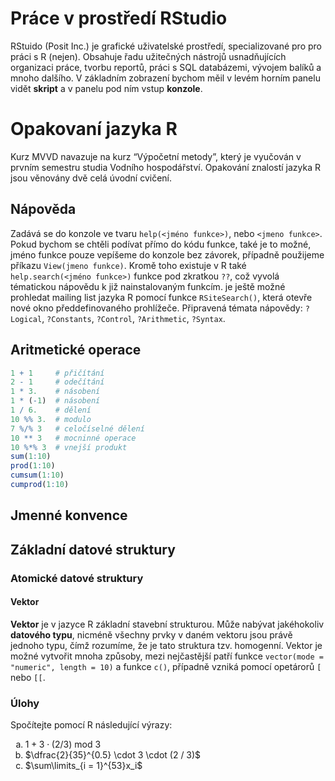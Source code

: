 # Práce v prostředí RStudio

RStuido (Posit Inc.) je grafické uživatelské prostředí, specializované pro pro práci s R (nejen). Obsahuje řadu užitečných nástrojů usnadňujících organizaci práce, tvorbu reportů, práci s SQL databázemi, vývojem balíků a mnoho dalšího. V základním zobrazení bychom měil v levém horním panelu vidět **skript** a v panelu pod ním vstup **konzole**.

# Opakovaní jazyka R

Kurz MVVD navazuje na kurz "Výpočetní metody", který je vyučován v prvním semestru studia Vodního hospodářství. Opakování znalostí jazyka R jsou věnovány dvě celá úvodní cvičení.

## Nápověda

Zadává se do konzole ve tvaru `help(<jméno funkce>)`, nebo `<jmeno funkce>`. Pokud bychom se chtěli podívat přímo do kódu funkce, také je to možné, jméno funkce pouze vepíšeme do konzole bez závorek, případně použijeme příkazu `View(jmeno funkce)`. Kromě toho existuje v R také `help.search(<jméno funkce>)` funkce pod zkratkou `??`, což vyvolá tématickou nápovědu k již nainstalovaným funkcím. 
je ještě možné prohledat mailing list jazyka R pomocí funkce `RSiteSearch()`, která otevře nové okno předdefinovaného prohlížeče. Připravená témata nápovědy: `?Logical`, `?Constants`, `?Control`, `?Arithmetic`, `?Syntax`.

## Aritmetické operace

```r
1 + 1     # přičítání
2 - 1     # odečítání
1 * 3.    # násobení
1 * (-1)  # násobení
1 / 6.    # dělení
10 %% 3.  # modulo
7 %/% 3   # celočíselné dělení
10 ** 3   # mocninné operace
10 %*% 3  # vnejší produkt 
sum(1:10)
prod(1:10)
cumsum(1:10)
cumprod(1:10)
```

## Jmenné konvence


## Základní datové struktury

### Atomické datové struktury

#### Vektor

**Vektor** je v jazyce R základní stavební strukturou. Může nabývat jakéhokoliv **datového typu**, nicméně všechny prvky v daném vektoru jsou právě jednoho typu, čímž rozumíme, že je tato struktura tzv. homogenní. Vektor je možné vytvořit mnoha způsoby, mezi nejčastější patří funkce `vector(mode = "numeric", length = 10)` a funkce `c()`, případně vzniká pomocí opetárorů `[` nebo `[[`.

### Úlohy

Spočítejte pomocí R následující výrazy:

a.  $1 + 3 \cdot (2 / 3)\:\mathrm{mod}\:3$\
b.  $\dfrac{2}{35}^{0.5} \cdot 3 \cdot (2 / 3)$\
c.  $\sum\limits_{i = 1}^{53}x_i$\
